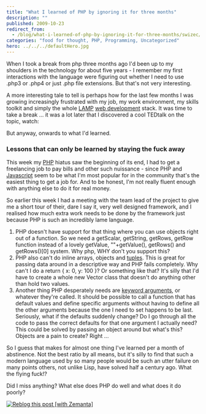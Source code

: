 ```yaml
---
title: "What I learned of PHP by ignoring it for three months"
description: ""
published: 2009-10-23
redirect_from:
  - /blog/what-i-learned-of-php-by-ignoring-it-for-three-months/swizec/782
categories: "food for thought, PHP, Programming, Uncategorized"
hero: ../../../defaultHero.jpg
---
```


When I took a break from php three months ago I'd been up to my shoulders in the technology for about five years - I remember my first interactions with the language were figuring out whether I need to use .php3 or .php4 or just .php file extensions. But that's not very interesting.

A more interesting tale to tell is perhaps how for the last few months I was growing increasingly frustrated with my job, my work environment, my skills toolkit and simply the whole [LAMP](http://en.wikipedia.org/wiki/LAMP_%28software_bundle%29 "LAMP (software bundle)") [web development](http://en.wikipedia.org/wiki/Web_development "Web development") stack. It was time to take a break ... it was a lot later that I discovered a cool TEDtalk on the topic, watch:

But anyway, onwards to what I'd learned.

### Lessons that can only be learned by staying the fuck away

This week my [PHP](http://en.wikipedia.org/wiki/PHP "PHP") hiatus saw the beginning of its end, I had to get a freelancing job to pay bills and other such nuissance - since PHP and [Javascript](http://en.wikipedia.org/wiki/JavaScript "JavaScript") seem to be what I'm most popular for in the community that's the easiest thing to get a job for. And to be honest, I'm not really fluent enough with anything else to do it for real money.

So earlier this week I had a meeting with the team lead of the project to give me a short tour of their, dare I say it, very well designed framework, and I realised how much extra work needs to be done by the framework just because PHP is such an incredibly lame language.

1.  PHP doesn't have support for that thing where you can use objects right out of a function. So we need a getScalar, getString, getRows, getRow function instead of a lovely getValue, ""+getValue(), getRows() and getRows()\[0] system. Why php, WHY don't you support this?
2.  PHP also can't do inline arrays, objects and [tuples](http://en.wikipedia.org/wiki/Tuple "Tuple"). This is great for passing data around in a descriptive way and PHP fails completely. Why can't I do a return { x: 0, y: 100 }? Or something like that? It's silly that I'd have to create a whole new Vector class that doesn't do anything other than hold two values.
3.  Another thing PHP desperately needs are [keyword arguments](http://en.wikipedia.org/wiki/Named_parameter "Named parameter"), or whatever they're called. It should be possible to call a function that has default values and define specific arguments without having to define all the other arguments because the one I need to set happens to be last. Seriously, what if the defaults suddenly change? Do I go through all the code to pass the correct defaults for that one argument I actually need? This could be solved by passing an object around but what's this? Objects are a pain to create? Right ...

So I guess that makes for almost one thing I've learned per a month of abstinence. Not the best ratio by all means, but it's silly to find that such a modern language used by so many people would be such an utter failure on many points others, not unlike Lisp, have solved half a century ago. What the flying fuck!?

Did I miss anything? What else does PHP do well and what does it do poorly?

[![Reblog this post [with Zemanta]](http://img.zemanta.com/reblog_e.png?x-id=f73732bc-0b95-4fab-9868-7484a0ee6556)](http://reblog.zemanta.com/zemified/f73732bc-0b95-4fab-9868-7484a0ee6556/ "Reblog this post [with Zemanta]")
